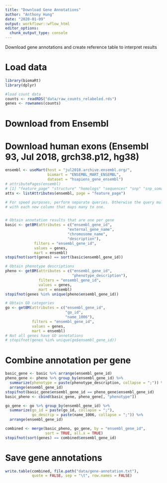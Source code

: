 ```yaml
---
title: "Download Gene Annotations"
author: "Anthony Hung"
date: "2020-01-09"
output: workflowr::wflow_html
editor_options:
  chunk_output_type: console
---
```


Download gene annotations and create reference table to interpret results

# Load data

```r
library(biomaRt)
library(dplyr)

#load count data
counts <- readRDS("data/raw_counts_relabeled.rds")
genes <- rownames(counts)
```

# Download from Ensembl

# Download human exons (Ensembl 93, Jul 2018, grch38.p12, hg38)

```r
ensembl <- useMart(host = "jul2018.archive.ensembl.org/",
                   biomart = "ENSEMBL_MART_ENSEMBL",
                   dataset = "hsapiens_gene_ensembl")
# attributePages(ensembl)
# [1] "feature_page" "structure" "homologs" "sequences" "snp" "snp_somatic"
atts <- listAttributes(ensembl, page = "feature_page")

# For speed purposes, perform separate queries. Otherwise the query multiplies
# with each new column that maps many to one.


# Obtain annotation results that are one per gene
basic <- getBM(attributes = c("ensembl_gene_id",
                            "external_gene_name",
                            "chromosome_name",
                            "description"),
             filters = "ensembl_gene_id",
             values = genes,
             mart = ensembl)
stopifnot(sort(genes) == sort(basic$ensembl_gene_id))

# Obtain phenotype descriptions
pheno <- getBM(attributes = c("ensembl_gene_id",
                              "phenotype_description"),
               filters = "ensembl_gene_id",
               values = genes,
               mart = ensembl)
stopifnot(genes %in% unique(pheno$ensembl_gene_id))

# Obtain GO categories
go <- getBM(attributes = c("ensembl_gene_id",
                           "go_id",
                           "name_1006"),
            filters = "ensembl_gene_id",
            values = genes,
            mart = ensembl)
# Not all genes have GO annotations
# stopifnot(genes %in% unique(go$ensembl_gene_id))

```

# Combine annotation per gene

```r

basic_gene <- basic %>% arrange(ensembl_gene_id)
pheno_gene <- pheno %>% group_by(ensembl_gene_id) %>%
  summarize(phenotype = paste(phenotype_description, collapse = ";")) %>%
  arrange(ensembl_gene_id)
stopifnot(basic_gene$ensembl_gene_id == pheno_gene$ensembl_gene_id)
basic_pheno <- cbind(basic_gene, pheno_gene[, "phenotype"])

go_gene <- go %>% group_by(ensembl_gene_id) %>%
  summarize(go_id = paste(go_id, collapse = ";"),
            go_descrip = paste(name_1006, collapse = ";")) %>%
  arrange(ensembl_gene_id)

combined <- merge(basic_pheno, go_gene, by = "ensembl_gene_id",
                  sort = TRUE, all.x = TRUE)
stopifnot(sort(genes) == combined$ensembl_gene_id)
```


# Save gene annotations

```r
write.table(combined, file.path("data/gene-annotation.txt"),
            quote = FALSE, sep = "\t", row.names = FALSE)
```

